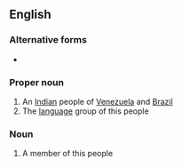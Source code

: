 {{also|Yanomamö}}
==English==

===Alternative forms===
* {{l|en|Yanomami}}

===Proper noun===
{{wikipedia|Yanomami}}
{{en-proper noun}}

# An [[Indian]] people of [[Venezuela]] and [[Brazil]]
# The [[language]] group of this people

===Noun===
{{en-noun|s|Yanomami|Yanomamis}}

# A member of this people